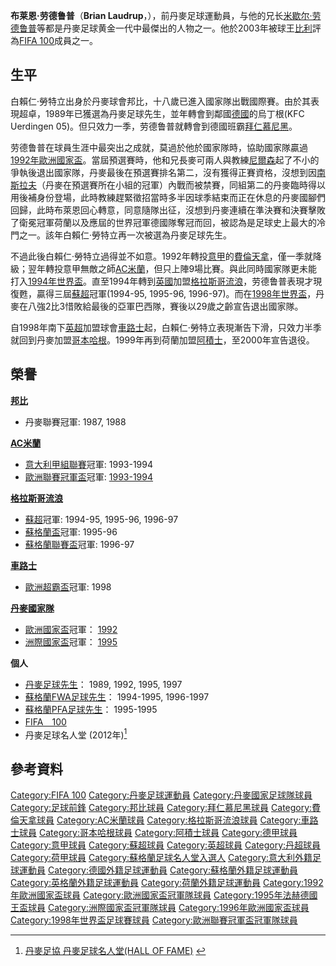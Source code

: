 {{noteTA
|G1=uefa
|G2=Football
|T=zh-hans:布莱恩·劳德鲁普;zh-hk:白賴仁·勞特立;zh-tw:布萊恩·勞德魯普;
|1=zh-hans:劳德鲁普;zh-hk:勞特立;zh-tw:勞德魯普;
|2=zh-hans:布莱恩;zh-hk:白賴仁;zh-tw:布萊恩;
|3=zh-cn:米歇尔; zh-tw:麥可; zh-hk:米高;
|4=zh-cn:贝利;zh-hk:比利;zh-tw:比利;
}}
{{Infobox football biography
| name                 = 布莱恩·劳德鲁普<br />''Brian Laudrup''
| image                = Brian-laudrup-2002.jpg
| image_size           = 150px
| fullname             = Brian Laudrup
| birth_date           = {{birth date and age|1969|02|22|df=y}}
| birth_place          = 奧地利[[維也納|維也納]]
| height               = {{convert|1.86|m|ftin|0|abbr=on}}
| nickname = 
| currentclub = 
| position = 前鋒
| youthyears1          = 
| youthclubs1          = [[邦比足球俱樂部|邦比]]
| years1               = 1986–1989
| clubs1               = [[邦比足球俱樂部|邦比]]
| caps1                = 49
| goals1               = 13
| years2               = 1989–1990
| clubs2               = [[乌丁根足球俱乐部|乌丁根]]
| caps2                = 34
| goals2               = 6
| years3               = 1990–1992
| clubs3               = [[拜仁慕尼黑足球俱乐部|拜仁慕尼黑]]
| caps3                = 53
| goals3               = 11
| years4               = 1992–1993
| clubs4               = [[佛罗伦萨足球俱乐部|佛罗伦萨]]
| caps4                = 31
| goals4               = 5
| years5               = 1993–1994
| clubs5               = → [[AC米兰|AC米兰]]
| caps5                = 9
| goals5               = 1
| years6               = 1994–1998
| clubs6               = [[流浪者足球俱乐部|流浪者]]
| caps6                = 116
| goals6               = 33
| years7               = 1998
| clubs7               = [[切尔西足球俱乐部|切尔西]]
| caps7                = 7
| goals7               = 0
| years8               = 1998–1999
| clubs8               = [[哥本哈根足球會|哥本哈根]]
| caps8                = 12
| goals8               = 2
| years9               = 1999–2000
| clubs9               = [[阿贾克斯足球俱乐部|阿贾克斯]]
| caps9                = 31
| goals9               = 13
| totalcaps            = 342
| totalgoals           = 84
| nationalyears1      = 1984
| nationalteam1       = [[丹麥17歲以下國家足球隊|丹麥U17]]
| nationalcaps1       = 6
| nationalgoals1      = 0
| nationalyears2      = 1985–1987
| nationalteam2       = [[丹麥19歲以下國家足球隊|丹麥U19]]
| nationalcaps2       = 12
| nationalgoals2      = 6
| nationalyears3      = 1987–1988
| nationalteam3       = [[丹麥21歲以下國家足球隊|丹麥U21]]
| nationalcaps3       = 5
| nationalgoals3      = 0
| nationalyears4      = 1987–1998
| nationalteam4       = [[丹麥國家足球隊|丹麥]]
| nationalcaps4       = 82
| nationalgoals4      = 21
}}

'''布莱恩·劳德鲁普'''（'''Brian Laudrup'''，{{bd|1969年|2月22日|catidx=Laudrup, Brian}}），前丹麥足球運動員，与他的兄长[[米歇尔·劳德鲁普|米歇尔·劳德鲁普]]等都是丹麥足球黄金一代中最傑出的人物之一。他於2003年被球王[[比利|比利]]評為[[FIFA_100|FIFA 100]]成員之一。

== 生平 ==
白賴仁·勞特立出身於丹麥球會邦比，十八歲已進入國家隊出戰國際賽。由於其表現超卓，1989年已獲選為丹麥足球先生，並年轉會到鄰國[[德國|德國]]的烏丁根(KFC Uerdingen 05)。但只效力一季，劳德鲁普就轉會到德國班霸[[拜仁慕尼黑|拜仁慕尼黑]]。

劳德鲁普在球員生涯中最突出之成就，莫過於他於國家隊時，協助國家隊贏過[[1992年歐洲國家盃|1992年歐洲國家盃]]。當屆預選賽時，他和兄長麥可兩人與教練[[李察·慕拿·尼路臣|尼爾森]]起了不小的爭執後退出國家隊，丹麥最後在預選賽排名第二，沒有獲得正賽資格，沒想到因[[南斯拉夫|南斯拉夫]]（丹麥在預選賽所在小組的冠軍）內戰而被禁賽，同組第二的丹麥臨時得以用後補身份登場，此時教練趕緊徵招當時多半因球季結束而正在休息的丹麥國腳們回歸，此時布萊恩回心轉意，同意隨隊出征，沒想到丹麥連續在準決賽和決賽擊敗了衛冕冠軍荷蘭以及應屆的世界冠軍德國隊奪冠而回，被認為是足球史上最大的冷門之一。該年白賴仁·勞特立再一次被選為丹麥足球先生。

不過此後白賴仁·勞特立過得並不如意。1992年轉投[[意甲|意甲]]的[[費倫天拿|費倫天拿]]，僅一季就降級；翌年轉投意甲無敵之師[[AC米蘭|AC米蘭]]，但只上陣9場比賽。與此同時國家隊更未能打入[[1994年世界盃|1994年世界盃]]。直至1994年轉到[[英國|英國]]加盟[[格拉斯哥流浪|格拉斯哥流浪]]，劳德鲁普表現才現復甦，贏得三屆[[蘇超|蘇超]]冠軍(1994-95, 1995-96, 1996-97)。而在[[1998年世界盃|1998年世界盃]]，丹麥在八強2比3惜敗給最後的亞軍巴西隊，賽後以29歲之齡宣告退出國家隊。

自1998年南下[[英超|英超]]加盟球會[[車路士|車路士]]起，白賴仁·勞特立表現漸告下滑，只效力半季就回到丹麥加盟[[哥本哈根足球俱樂部|哥本哈根]]。1999年再到荷蘭加盟[[阿積士|阿積士]]，至2000年宣告退役。

== 榮譽 ==
'''[[邦比足球會|邦比]]'''
* 丹麥聯賽冠軍: 1987, 1988

'''[[AC米蘭|AC米蘭]]'''
* [[意大利甲組聯賽|意大利甲組聯賽]]冠軍: 1993-1994
* [[歐洲聯賽冠軍盃|歐洲聯賽冠軍盃]]冠軍: [[1993–94年欧洲冠军联赛|1993-1994]]

'''[[格拉斯哥流浪|格拉斯哥流浪]]'''
* [[蘇格蘭足球超級聯賽|蘇超]]冠軍: 1994-95, 1995-96, 1996-97
* [[蘇格蘭盃|蘇格蘭盃]]冠軍: 1995-96
* [[蘇格蘭聯賽盃|蘇格蘭聯賽盃]]冠軍: 1996-97

'''[[車路士|車路士]]'''
* [[歐洲超霸盃|歐洲超霸盃]]冠軍: 1998

'''[[丹麥國家足球隊|丹麥國家隊]]'''
* [[歐洲國家盃|歐洲國家盃]]冠軍： [[1992年欧洲足球锦标赛|1992]]
* [[洲際國家盃|洲際國家盃]]冠軍： [[1995年法赫德国王杯足球赛|1995]]

'''個人'''
* [[丹麥足球先生|丹麥足球先生]]： 1989, 1992, 1995, 1997 
* [[蘇格蘭FWA足球先生|蘇格蘭FWA足球先生]]： 1994-1995, 1996-1997
* [[蘇格蘭PFA足球先生|蘇格蘭PFA足球先生]]： 1995-1995
* [[FIFA　100|FIFA　100]]
* 丹麥足球名人堂 (2012年)<ref>[http://www.dbu.dk/klubservice/haeder_og_legater/dansk%20fodbold%20award.aspx 丹麥足協 丹麥足球名人堂(HALL OF FAME) ] {{Wayback|url=http://www.dbu.dk/klubservice/haeder_og_legater/dansk%20fodbold%20award.aspx |date=20130811072756 }}{{da}}</ref>

==參考資料==
{{reflist}}

{{1992年歐洲足球錦標賽丹麥參賽名單}}
{{1995年洲際國家盃足球賽丹麥參賽名單}}
{{1996年歐洲足球錦標賽丹麥參賽名單}}
{{1998年世界盃足球賽丹麥參賽名單}}
{{蘇格蘭FWA足球先生}}
{{蘇格蘭PFA足球先生}}
{{FIFA 100}}
{{DEFAULTSORT:Laudrup, Brian}}
[[Category:FIFA_100|Category:FIFA 100]]
[[Category:丹麥足球運動員|Category:丹麥足球運動員]]
[[Category:丹麥國家足球隊球員|Category:丹麥國家足球隊球員]]
[[Category:足球前鋒|Category:足球前鋒]]
[[Category:邦比球員|Category:邦比球員]]
[[Category:拜仁慕尼黑球員|Category:拜仁慕尼黑球員]]
[[Category:費倫天拿球員|Category:費倫天拿球員]]
[[Category:AC米蘭球員|Category:AC米蘭球員]]
[[Category:格拉斯哥流浪球員|Category:格拉斯哥流浪球員]]
[[Category:車路士球員|Category:車路士球員]]
[[Category:哥本哈根球員|Category:哥本哈根球員]]
[[Category:阿積士球員|Category:阿積士球員]]
[[Category:德甲球員|Category:德甲球員]]
[[Category:意甲球員|Category:意甲球員]]
[[Category:蘇超球員|Category:蘇超球員]]
[[Category:英超球員|Category:英超球員]]
[[Category:丹超球員|Category:丹超球員]]
[[Category:荷甲球員|Category:荷甲球員]]
[[Category:蘇格蘭足球名人堂入選人|Category:蘇格蘭足球名人堂入選人]]
[[Category:意大利外籍足球運動員|Category:意大利外籍足球運動員]]
[[Category:德國外籍足球運動員|Category:德國外籍足球運動員]]
[[Category:蘇格蘭外籍足球運動員|Category:蘇格蘭外籍足球運動員]]
[[Category:英格蘭外籍足球運動員|Category:英格蘭外籍足球運動員]]
[[Category:荷蘭外籍足球運動員|Category:荷蘭外籍足球運動員]]
[[Category:1992年歐洲國家盃球員|Category:1992年歐洲國家盃球員]]
[[Category:歐洲國家盃冠軍隊球員|Category:歐洲國家盃冠軍隊球員]]
[[Category:1995年法赫德國王盃球員|Category:1995年法赫德國王盃球員]]
[[Category:洲際國家盃冠軍隊球員|Category:洲際國家盃冠軍隊球員]]
[[Category:1996年歐洲國家盃球員|Category:1996年歐洲國家盃球員]]
[[Category:1998年世界盃足球賽球員|Category:1998年世界盃足球賽球員]]
[[Category:歐洲聯賽冠軍盃冠軍隊球員|Category:歐洲聯賽冠軍盃冠軍隊球員]]